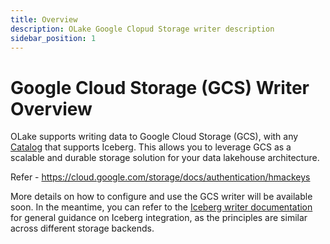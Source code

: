 ```yaml
---
title: Overview
description: OLake Google Clopud Storage writer description
sidebar_position: 1
---
```


# Google Cloud Storage (GCS) Writer Overview

OLake supports writing data to Google Cloud Storage (GCS), with any [Catalog](../catalog/overview) that supports Iceberg. This allows you to leverage GCS as a scalable and durable storage solution for your data lakehouse architecture.

Refer - https://cloud.google.com/storage/docs/authentication/hmackeys

More details on how to configure and use the GCS writer will be available soon. In the meantime, you can refer to the [Iceberg writer documentation](../iceberg/overview) for general guidance on Iceberg integration, as the principles are similar across different storage backends.


